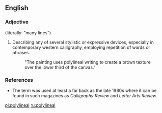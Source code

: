 ==English==

===Adjective===
{{en-adj}} (literally: "many lines")

#{{art}} Describing any of several stylistic or expressive devices, especially in contemporary western calligraphy, employing repetition of words or phrases.
#:"The painting uses polylineal writing to create a brown texture over the lower third of the canvas."

===References===
*The term was used at least a far back as the late 1980s where it can be found in such magazines as ''Calligraphy Review'' and ''Letter Arts Review''.

[[pl:polylineal]]
[[ru:polylineal]]